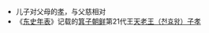 *儿子对父母的[[孝|孝]]，与父慈相对
*《[[东史年表|东史年表]]》记载的[[箕子朝鲜|箕子朝鲜]]第21代王[[箕子朝鲜#历代君王（来源东史年表）|天老王（천효왕）子孝]] 
{{disambig|Cat=二字亞洲相關消歧義}}